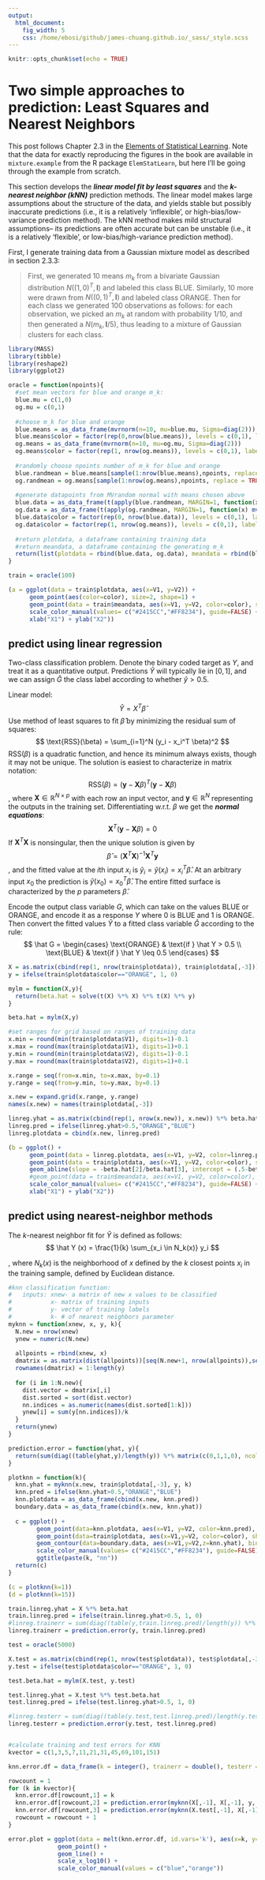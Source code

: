 ```yaml
---
output:
  html_document:
    fig_width: 5
    css: /home/ebosi/github/james-chuang.github.io/_sass/_style.scss
---
```


```r
knitr::opts_chunk$set(echo = TRUE)
```
# **Two simple approaches to prediction: Least Squares and Nearest Neighbors**
This post follows Chapter 2.3 in the [Elements of Statistical Learning](http://statweb.stanford.edu/~tibs/ElemStatLearn/). Note that the data for exactly reproducing the figures in the book are available in `mixture.example` from the R package `ElemStatLearn`, but here I'll be going through the example from scratch.

This section develops the ***linear model fit by least squares*** and the ***$k$-nearest neighbor (kNN)*** prediction methods. The linear model makes large assumptions about the structure of the data, and yields stable but possibly inaccurate predictions (i.e., it is a relatively 'inflexible', or high-bias/low-variance prediction method). The kNN method makes mild structural assumptions-- its predictions are often accurate but can be unstable (i.e., it is a relatively 'flexible', or low-bias/high-variance prediction method).

First, I generate training data from a Gaussian mixture model as described in section 2.3.3:

> First, we generated 10 means $m_k$ from a bivariate Gaussian distribution $N((1,0)^T, \mathbf{I})$ and labeled this class BLUE. Similarly, 10 more were drawn from $N((0,1)^T, \mathbf{I})$ and labeled class ORANGE. Then for each class we generated 100 observations as follows: for each observation, we picked an $m_k$ at random with probability $1/10$, and then generated a $N(m_k, \mathbf{I}/5)$, thus leading to a mixture of Gaussian clusters for each class.

```r
library(MASS)
library(tibble)
library(reshape2)
library(ggplot2)

oracle = function(npoints){
  #set mean vectors for blue and orange m_k:
  blue.mu = c(1,0)
  og.mu = c(0,1)
  
  #choose m_k for blue and orange
  blue.means = as_data_frame(mvrnorm(n=10, mu=blue.mu, Sigma=diag(2)))
  blue.means$color = factor(rep(0,nrow(blue.means)), levels = c(0,1), labels = c("BLUE", "ORANGE"))
  og.means = as_data_frame(mvrnorm(n=10, mu=og.mu, Sigma=diag(2)))
  og.means$color = factor(rep(1, nrow(og.means)), levels = c(0,1), labels = c("BLUE", "ORANGE"))
  
  #randomly choose npoints number of m_k for blue and orange
  blue.randmean = blue.means[sample(1:nrow(blue.means),npoints, replace = TRUE),1:2]
  og.randmean = og.means[sample(1:nrow(og.means),npoints, replace = TRUE),1:2]
  
  #generate datapoints from MVrandom normal with means chosen above
  blue.data = as_data_frame(t(apply(blue.randmean, MARGIN=1, function(x) mvrnorm(n=1, mu=x, Sigma=diag(2)/5))))
  og.data = as_data_frame(t(apply(og.randmean, MARGIN=1, function(x) mvrnorm(n=1, mu=x, Sigma=diag(2)/5))))
  blue.data$color = factor(rep(0, nrow(blue.data)), levels = c(0,1), labels = c("BLUE", "ORANGE"))
  og.data$color = factor(rep(1, nrow(og.means)), levels = c(0,1), labels = c("BLUE", "ORANGE"))
  
  #return plotdata, a dataframe containing training data
  #return meandata, a dataframe containing the generating m_k
  return(list(plotdata = rbind(blue.data, og.data), meandata = rbind(blue.means, og.means)))
}

train = oracle(100)

(a = ggplot(data = train$plotdata, aes(x=V1, y=V2)) +
      geom_point(aes(color=color), size=2, shape=1) +
      geom_point(data = train$meandata, aes(x=V1, y=V2, color=color), size=4) +
      scale_color_manual(values= c("#2415CC","#FF8234"), guide=FALSE) +
      xlab("X1") + ylab("X2"))
```

## **predict using linear regression**
Two-class classification problem. Denote the binary coded target as $Y$, and treat it as a quantitative output. Predictions $\hat Y$ will typically lie in $[0,1]$, and we can assign $\hat G$ the class label according to whether $\hat y > 0.5$.

Linear model:
$$
\hat Y = X^T \hat \beta
$$
Use method of least squares to fit $\hat \beta$ by minimizing the residual sum of squares:
$$
\text{RSS}(\beta) = \sum_{i=1}^N (y_i - x_i^T \beta)^2
$$
$\text{RSS}(\beta)$ is a quadratic function, and hence its minimum always exists, though it may not be unique. The solution is easiest to characterize in matrix notation:
$$
\text{RSS}(\beta) = (\mathbf{y}- \mathbf{X} \beta)^T (\mathbf{y} - \mathbf{X} \beta)
$$
, where $\mathbf{X} \in \mathbb{R}^{N \times p}$ with each row an input vector, and $\mathbf{y} \in \mathbb{R}^N$ representing the outputs in the training set. Differentiating w.r.t. $\beta$ we get the ***normal equations***:
$$
\mathbf{X}^T(\mathbf{y} - \mathbf{X}\beta) = 0
$$
If $\mathbf{X}^T\mathbf{X}$ is nonsingular, then the unique solution is given by
$$
\hat\beta = (\mathbf{X}^T \mathbf{X})^{-1} \mathbf{X}^T \mathbf{y}
$$
, and the fitted value at the $i$th input $x_i$ is $\hat y_i = \hat y(x_i) = x_i^T \hat \beta$. At an arbitrary input $x_0$ the prediction is $\hat y(x_0) = x_0^T \hat \beta$. The entire fitted surface is characterized by the $p$ parameters $\hat \beta$.

Encode the output class variable $G$, which can take on the values BLUE or ORANGE, and encode it as a response $Y$ where $0$ is BLUE and $1$ is ORANGE. Then convert the fitted values $\hat Y$ to a fitted class variable $\hat G$ according to the rule:
$$
\hat G = \begin{cases}
        \text{ORANGE}  & \text{if } \hat Y > 0.5 \\
        \text{BLUE}    & \text{if } \hat Y \leq 0.5
        \end{cases}
$$

```r
X = as.matrix(cbind(rep(1, nrow(train$plotdata)), train$plotdata[,-3]))
y = ifelse(train$plotdata$color=="ORANGE", 1, 0)

mylm = function(X,y){
  return(beta.hat = solve(t(X) %*% X) %*% t(X) %*% y)
}

beta.hat = mylm(X,y)

#set ranges for grid based on ranges of training data
x.min = round(min(train$plotdata$V1), digits=1)-0.1
x.max = round(max(train$plotdata$V1), digits=1)+0.1
y.min = round(min(train$plotdata$V2), digits=1)-0.1
y.max = round(max(train$plotdata$V2), digits=1)+0.1

x.range = seq(from=x.min, to=x.max, by=0.1)
y.range = seq(from=y.min, to=y.max, by=0.1)

x.new = expand.grid(x.range, y.range)
names(x.new) = names(train$plotdata[,-3])

linreg.yhat = as.matrix(cbind(rep(1, nrow(x.new)), x.new)) %*% beta.hat
linreg.pred = ifelse(linreg.yhat>0.5,"ORANGE","BLUE")
linreg.plotdata = cbind(x.new, linreg.pred)

(b = ggplot() +
      geom_point(data = linreg.plotdata, aes(x=V1, y=V2, color=linreg.pred), size=0.8) +
      geom_point(data = train$plotdata, aes(x=V1, y=V2, color=color), size=2, shape=1) +
      geom_abline(slope = -beta.hat[2]/beta.hat[3], intercept = (.5-beta.hat[1])/beta.hat[3], color="black") +
      #geom_point(data = train$meandata, aes(x=V1, y=V2, color=color), size=3) +
      scale_color_manual(values= c("#2415CC","#FF8234"), guide=FALSE) +
      xlab("X1") + ylab("X2"))
```

## **predict using nearest-neighbor methods**

The $k$-nearest neighbor fit for $\hat Y$ is defined as follows:
$$
\hat Y (x) = \frac{1}{k} \sum_{x_i \in N_k(x)} y_i
$$

, where $N_k(x)$ is the neighborhood of $x$ defined by the $k$ closest points $x_i$ in the training sample, defined by Euclidean distance.

```r
#knn classification function:
#   inputs: xnew- a matrix of new x values to be classified
#           x- matrix of training inputs
#           y- vector of training labels
#           k- # of nearest neighbors parameter
myknn = function(xnew, x, y, k){
  N.new = nrow(xnew)
  ynew = numeric(N.new)
  
  allpoints = rbind(xnew, x)
  dmatrix = as.matrix(dist(allpoints))[seq(N.new+1, nrow(allpoints)),seq(1, N.new)]
  rownames(dmatrix) = 1:length(y)
  
  for (i in 1:N.new){
    dist.vector = dmatrix[,i]
    dist.sorted = sort(dist.vector)
    nn.indices = as.numeric(names(dist.sorted[1:k]))
    ynew[i] = sum(y[nn.indices])/k
  }
  return(ynew)
}

prediction.error = function(yhat, y){
  return(sum(diag((table(yhat,y)/length(y)) %*% matrix(c(0,1,1,0), ncol=2))))
}

plotknn = function(k){
  knn.yhat = myknn(x.new, train$plotdata[,-3], y, k)
  knn.pred = ifelse(knn.yhat>0.5,"ORANGE","BLUE")
  knn.plotdata = as_data_frame(cbind(x.new, knn.pred))
  boundary.data = as_data_frame(cbind(x.new, knn.yhat))
    
  c = ggplot() +
        geom_point(data=knn.plotdata, aes(x=V1, y=V2, color=knn.pred), size=.8) +
        geom_point(data=train$plotdata, aes(x=V1,y=V2, color=color), shape=1, size=2) +
        geom_contour(data=boundary.data, aes(x=V1,y=V2,z=knn.yhat), bins=1, color="black") +
        scale_color_manual(values= c("#2415CC","#FF8234"), guide=FALSE) +
        ggtitle(paste(k, "nn"))
  return(c)
}

(c = plotknn(k=1))
(d = plotknn(k=15))
```

```r
train.linreg.yhat = X %*% beta.hat
train.linreg.pred = ifelse(train.linreg.yhat>0.5, 1, 0)
#linreg.trainerr = sum(diag((table(y,train.linreg.pred)/length(y)) %*% matrix(c(0,1,1,0), ncol=2)))
linreg.trainerr = prediction.error(y, train.linreg.pred)

test = oracle(5000)

X.test = as.matrix(cbind(rep(1, nrow(test$plotdata)), test$plotdata[,-3]))
y.test = ifelse(test$plotdata$color=="ORANGE", 1, 0)

test.beta.hat = mylm(X.test, y.test)

test.linreg.yhat = X.test %*% test.beta.hat
test.linreg.pred = ifelse(test.linreg.yhat>0.5, 1, 0)

#linreg.testerr = sum(diag((table(y.test,test.linreg.pred)/length(y.test)) %*% matrix(c(0,1,1,0), ncol=2)))
linreg.testerr = prediction.error(y.test, test.linreg.pred)


#calculate training and test errors for KNN
kvector = c(1,3,5,7,11,21,31,45,69,101,151)

knn.error.df = data_frame(k = integer(), trainerr = double(), testerr = double())

rowcount = 1
for (k in kvector){
  knn.error.df[rowcount,1] = k
  knn.error.df[rowcount,2] = prediction.error(myknn(X[,-1], X[,-1], y, k), y)
  knn.error.df[rowcount,3] = prediction.error(myknn(X.test[,-1], X[,-1], y, k), y.test)
  rowcount = rowcount + 1
}

error.plot = ggplot(data = melt(knn.error.df, id.vars='k'), aes(x=k, y=value, group=variable, color=variable)) +
              geom_point() +
              geom_line() +
              scale_x_log10() +
              scale_color_manual(values = c("blue","orange"))
```
